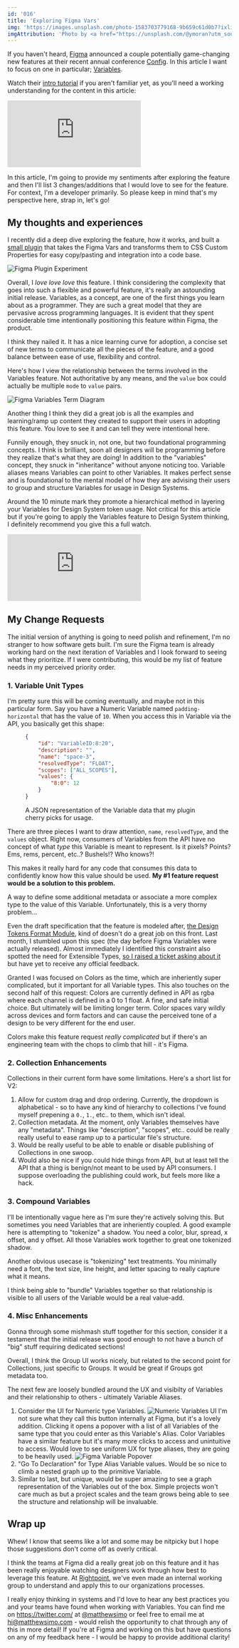 ```yaml
---
id: '016'
title: 'Exploring Figma Vars'
img: 'https://images.unsplash.com/photo-1583703779168-9b659c61d0b7?ixlib=rb-4.0.3&ixid=M3wxMjA3fDB8MHxwaG90by1wYWdlfHx8fGVufDB8fHx8fA%3D%3D&auto=format&fit=crop&w=1520&q=80'
imgAttribution: 'Photo by <a href="https://unsplash.com/@ymoran?utm_source=unsplash&utm_medium=referral&utm_content=creditCopyText">Edgar</a> on <a href="https://unsplash.com/photos/lcNOgk19b7w?utm_source=unsplash&utm_medium=referral&utm_content=creditCopyText">Unsplash</a>'
---
```


If you haven't heard, [Figma](https://www.figma.com/) announced a couple potentially game-changing new features at their recent annual conference [Config](https://config.figma.com/). In this article I want to focus on one in particular; [Variables](https://www.figma.com/blog/config-2023-recap/#with-variables-design-systems-speak-the-same).

Watch their [intro tutorial](https://www.youtube.com/watch?v=1ONxxlJnvdM) if you aren't familiar yet, as you'll need a working understanding for the content in this article:

<iframe className="w-full aspect-video" src="https://www.youtube.com/embed/1ONxxlJnvdM" title="YouTube video player" frameBorder="0" allow="accelerometer; autoplay; clipboard-write; encrypted-media; gyroscope; picture-in-picture; web-share" allowFullScreen></iframe>

In this article, I'm going to provide my sentiments after exploring the feature and then I'll list 3 changes/additions that I would love to see for the feature. For context, I'm a developer primarily. So please keep in mind that's my perspective here, strap in, let's go!

## My thoughts and experiences

I recently did a deep dive exploring the feature, how it works, and built a [small plugin](https://github.com/matthewsimo/brockmann) that takes the Figma Vars and transforms them to CSS Custom Properties for easy copy/pasting and integration into a code base.

![Figma Plugin Experiment](/img/figma-brockmann-screenshot.png)

Overall, I _love love love_ this feature. I think considering the complexity that goes into such a flexible and powerful feature, it's really an astounding initial release. Variables, as a concept, are one of the first things you learn about as a programmer. They are such a great model that they are pervasive across programming languages. It is evident that they spent considerable time intentionally positioning this feature within Figma, the product.

I think they nailed it. It has a nice learning curve for adoption, a concise set of new terms to communicate all the pieces of the feature, and a good balance between ease of use, flexibility and control.

Here's how I view the relationship between the terms involved in the Variables feature. Not authoritative by any means, and the `value` box could actually be multiple `mode` to `value` pairs.

<img className="mx-auto" src="/img/figma-variable-terms.png" alt="Figma Variables Term Diagram" />

Another thing I think they did a great job is all the examples and learning/ramp up content they created to support their users in adopting this feature. You love to see it and can tell they were intentional here.

Funnily enough, they snuck in, not one, but two foundational programming concepts. I think is brilliant, soon all designers will be programming before they realize that's what they are doing! In addition to the "variables" concept, they snuck in "inheritance" without anyone noticing too. Variable aliases means Variables can point to other Variables. It makes perfect sense and is foundational to the mental model of how they are advising their users to group and structure Variables for usage in Design Systems.

Around the 10 minute mark they promote a hierarchical method in layering your Variables for Design System token usage. Not critical for this article but if you're going to apply the Variables feature to Design System thinking, I definitely recommend you give this a full watch.

<iframe className="w-full aspect-video" src="https://www.youtube.com/embed/M0NU5QFLCl4" title="YouTube video player" frameBorder="0" allow="accelerometer; autoplay; clipboard-write; encrypted-media; gyroscope; picture-in-picture; web-share" allowFullScreen></iframe>

## My Change Requests

The initial version of anything is going to need polish and refinement, I'm no stranger to how software gets built. I'm sure the Figma team is already working hard on the next iteration of Variables and I look forward to seeing what they prioritize. If I were contributing, this would be my list of feature needs in my perceived priority order.

### 1. Variable Unit Types

I'm pretty sure this will be coming eventually, and maybe not in this particular form. Say you have a Numeric Variable named `padding-horizontal` that has the value of `10`. When you access this in Variable via the API, you basically get this shape:

<figure>

```json
{
	"id": "VariableID:8:20",
	"description": "",
	"name": "space-3",
	"resolvedType": "FLOAT",
	"scopes": ["ALL_SCOPES"],
	"values": {
		"8:0": 12
	}
}
```

<figcaption>
<p className="italic">A JSON representation of the Variable data that my plugin cherry picks for usage.</p>
</figcaption>
</figure>

There are three pieces I want to draw attention, `name`, `resolvedType`, and the `values` object. Right now, consumers of Variables from the API have no concept of what _type_ this Variable is meant to represent. Is it pixels? Points? Ems, rems, percent, etc..? Bushels!? Who knows?!

This makes it really hard for any code that consumes this data to confidently know how this value should be used. **My #1 feature request would be a solution to this problem.**

A way to define some additional metadata or associate a more complex type to the value of this Variable. Unfortunately, this is a very thorny problem...

Even the draft specification that the feature is modeled after, [the Design Tokens Format Module](https://tr.designtokens.org/format/), kind of doesn't do a great job on this front. Last month, I stumbled upon this spec (the day before Figma Variables were actually released). Almost immediately I identified this constraint also spotted the need for Extensible Types, [so I raised a ticket asking about it](https://github.com/design-tokens/community-group/issues/221) but have yet to receive any official feedback.

Granted I was focused on Colors as the time, which are inheriently super complicated, but it important for all Variable types. This also touches on the second half of this request: Colors are currently defined in API as rgba where each channel is defined in a 0 to 1 float. A fine, and safe initial choice. But ultimately will be limiting longer term. Color spaces vary wildly across devices and form factors and can cause the perceived tone of a design to be very different for the end user.

Colors make this feature request _really complicated_ but if there's an engineering team with the chops to climb that hill - it's Figma.

### 2. Collection Enhancements

Collections in their current form have some limitations. Here's a short list for V2:

1. Allow for custom drag and drop ordering. Currently, the dropdown is alphabetical - so to have any kind of hierarchy to collections I've found myself prepening a `0.`, `1.`, etc.. to them, which isn't ideal.
2. Collection metadata. At the moment, only Variables themselves have any "metadata". Things like "description", "scopes", etc.. could be really really useful to ease ramp up to a particular file's structure.
3. Would be really useful to be able to enable or disable publishing of Collections in one swoop.
4. Would also be nice if you could hide things from API, but at least tell the API that a thing is benign/not meant to be used by API consumers. I suppose overloading the publishing could work, but feels more like a hack.

### 3. Compound Variables

I'll be intentionally vague here as I'm sure they're actively solving this. But sometimes you need Variables that are inheriently coupled. A good example here is attempting to "tokenize" a shadow. You need a color, blur, spread, x offset, and y offset. All those Variables work together to great one tokenized shadow.

Another obvious usecase is "tokenizing" text treatments. You minimally need a font, the text size, line height, and letter spacing to really capture what it means.

I think being able to "bundle" Variables together so that relationship is visible to all users of the Variable would be a real value-add.

### 4. Misc Enhancements

Gonna through some mishmash stuff together for this section, consider it a testament that the initial release was good enough to not have a bunch of "big" stuff requiring dedicated sections!

Overall, I think the Group UI works nicely, but related to the second point for Collections, just specific to Groups. It would be great if Groups got metadata too.

The next few are loosely bundled around the UX and visibilty of Variables and their relationship to others - ultimately Variable Aliases.

1. Consider the UI for Numeric type Variables. ![Numeric Variables UI](/img/figma-doo-hicky.png)
   I'm not sure what they call this button internally at Figma, but it's a lovely addition. Clicking it opens a popover with a list of all Variables of the same type that you could enter as this Variable's Alias. Color Variables have a similar feature but it's many more clicks to access and unintuitive to access. Would love to see uniform UX for type aliases, they are going to be heavily used. ![Figma Variable Popover](/img/figma-variable-alias-popover.png)
2. "Go To Declaration" for Type Alias Variable values. Would be so nice to climb a nested graph up to the primitive Variable.
3. Similar to last, but unique, would be super amazing to see a graph representation of the Variables out of the box. Simple projects won't care much as but a project scales and the team grows being able to see the structure and relationship will be invaluable.

## Wrap up

Whew! I know that seems like a lot and some may be nitpicky but I hope those suggestions don't come off as overly critical.

I think the teams at Figma did a really great job on this feature and it has been really enjoyable watching designers work through how best to leverage this feature. At [Rightpoint](https://www.rightpoint.com/), we've even made an internal working group to understand and apply this to our organizations processes.

I really enjoy thinking in systems and I'd love to hear any best practices you and your teams have found when working with Variables. You can find me on https://twitter.com/ at [@matthewsimo](https://twitter.com/matthewsimo) or feel free to email me at hi@matthewsimo.com - would relish the opportunity to chat through any of this in more detail! If you're at Figma and working on this but have questions on any of my feedback here - I would be happy to provide additional clarity!
